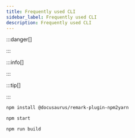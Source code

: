 ```yaml
---
title: Frequently used CLI
sidebar_label: Frequently used CLI
description: Frequently used CLI
---
```


:::danger[]

:::

:::info[]

:::

:::tip[]

:::





```bash npm2yarn
npm install @docusaurus/remark-plugin-npm2yarn
```

```bash npm2yarn
npm start
```

```bash npm2yarn
npm run build
```

